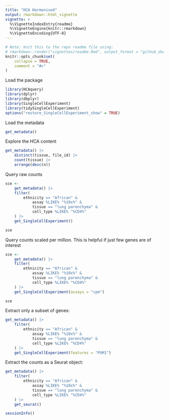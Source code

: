 ```yaml
---
title: "HCA Harmonised"
output: rmarkdown::html_vignette
vignette: >
  %\VignetteIndexEntry{readme}
  %\VignetteEngine{knitr::rmarkdown}
  %\VignetteEncoding{UTF-8}
---
```


```r
# Note: knit this to the repo readme file using:
# rmarkdown::render("vignettes/readme.Rmd", output_format = "github_document", output_dir = getwd())
knitr::opts_chunk$set(
    collapse = TRUE,
    comment = "#>"
)
```


Load the package

```r
library(HCAquery)
library(dplyr)
library(dbplyr)
library(SingleCellExperiment)
library(tidySingleCellExperiment)
options("restore_SingleCellExperiment_show" = TRUE)
```

Load the metadata

```r
get_metadata()
```

Explore the HCA content

```r
get_metadata() |>
    distinct(tissue, file_id) |>
    count(tissue) |>
    arrange(desc(n))
```

Query raw counts

```r
sce <-
    get_metadata() |>
    filter(
        ethnicity == "African" &
            assay %LIKE% "%10x%" &
            tissue == "lung parenchyma" &
            cell_type %LIKE% "%CD4%"
    ) |>
    get_SingleCellExperiment()

sce
```

Query counts scaled per million. This is helpful if just few genes are of interest

```r
sce <-
    get_metadata() |>
    filter(
        ethnicity == "African" &
            assay %LIKE% "%10x%" &
            tissue == "lung parenchyma" &
            cell_type %LIKE% "%CD4%"
    ) |>
    get_SingleCellExperiment(assays = "cpm")

sce
```

Extract only a subset of genes:

```r
get_metadata() |>
    filter(
        ethnicity == "African" &
            assay %LIKE% "%10x%" &
            tissue == "lung parenchyma" &
            cell_type %LIKE% "%CD4%"
    ) |>
    get_SingleCellExperiment(features = "PUM1")
```

Extract the counts as a Seurat object:

```r
get_metadata() |>
    filter(
        ethnicity == "African" &
            assay %LIKE% "%10x%" &
            tissue == "lung parenchyma" &
            cell_type %LIKE% "%CD4%"
    ) |>
    get_seurat()
```
```r
sessionInfo()
```

